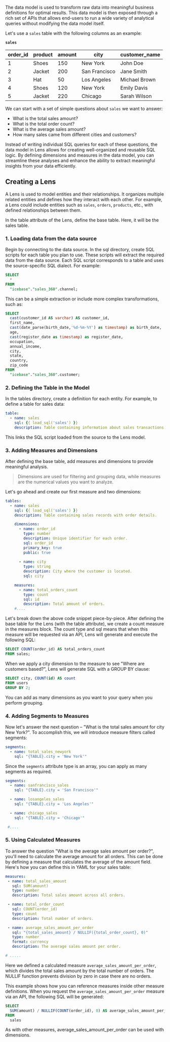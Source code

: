 
The data model is used to transform raw data into meaningful business definitions for optimal results. This data model is then exposed through a rich set of APIs that allows end-users to run a wide variety of analytical queries without modifying the data model itself.

Let's use a `sales` table with the following columns as an example:

**`sales`**

| order_id | product | amount | city          | customer_name |
|----------|---------|--------|---------------|---------------|
| 1        | Shoes   | 150    | New York      | John Doe      |
| 2        | Jacket  | 200    | San Francisco | Jane Smith    |
| 3        | Hat     | 50     | Los Angeles   | Michael Brown |
| 4        | Shoes   | 120    | New York      | Emily Davis   |
| 5        | Jacket  | 220    | Chicago       | Sarah Wilson  |

We can start with a set of simple questions about `sales` we want to answer:

- What is the total sales amount?
- What is the total order count?
- What is the average sales amount?
- How many sales came from different cities and customers?

Instead of writing individual SQL queries for each of these questions, the data model in Lens allows for creating well-organized and reusable SQL logic. By defining dimensions and measures in the data model, you can streamline these analyses and enhance the ability to extract meaningful insights from your data efficiently.


##  Creating a Lens

A Lens is used to model entities and their relationships. It organizes multiple related entities and defines how they interact with each other. For example, a Lens could include entities such as `sales`, `orders`, `products`, etc., with defined relationships between them.

In the table attribute of the Lens, define the base table. Here, it will be the sales table.


### **1. Loading data from the data source**

Begin by connecting to the data source. In the sql directory, create SQL scripts for each table you plan to use. These scripts will extract the required data from the data source.
Each SQL script corresponds to a table and uses the source-specific SQL dialect. For example:

```sql
SELECT
  *
FROM
  "icebase"."sales_360".channel;
```

This can be a simple extraction or include more complex transformations, such as:

```sql
SELECT
  cast(customer_id AS varchar) AS customer_id,
  first_name,
  cast(date_parse(birth_date,'%d-%m-%Y') as timestamp) as birth_date,
  age,
  cast(register_date as timestamp) as register_date,
  occupation,
  annual_income,
  city,
  state,
  country,
  zip_code
FROM
  "icebase"."sales_360".customer;
```


### 2. **Defining the Table in the Model**

In the tables directory, create a definition for each entity. For example, to define a table for sales data:

```yaml
table:
  - name: sales
    sql: {{ load_sql('sales') }}
    description: Table containing information about sales transactions.
```

This links the SQL script loaded from the source to the Lens model.

### **3. Adding Measures and Dimensions**

After defining the base table, add measures and dimensions to provide meaningful analysis. 

> Dimensions are used for filtering and grouping data, while measures are the numerical values you want to analyze.

Let's go ahead and create our first measure and two dimensions:

```yaml
tables:
  - name: sales
    sql: {{ load_sql('sales') }}
    description: Table containing sales records with order details.

    dimensions:
      - name: order_id
        type: number
        description: Unique identifier for each order.
        sql: order_id
        primary_key: true
        public: true
        
      - name: city
        type: string
        description: City where the customer is located.
        sql: city

    measures:
      - name: total_orders_count
        type: count
        sql: id
        description: Total amount of orders.
    #....
```

Let's break down the above code snippet piece-by-piece. After defining the base table for the Lens (with the table attribute), we create a count measure in the measures block. The count type and sql means that when this measure will be requested via an API, Lens will generate and execute the following SQL:

```sql 
SELECT COUNT(order_id) AS total_orders_count
FROM sales;
```

When we apply a city dimension to the measure to see "Where are customers based?", Lens will generate SQL with a GROUP BY clause:

```sql
SELECT city, COUNT(id) AS count
FROM users
GROUP BY 2;
```

You can add as many dimensions as you want to your query when you perform grouping.


### **4. Adding Segments to Measures**

Now let's answer the next question – "What is the total sales amount for city New York?". To accomplish this, we will introduce measure filters called segments:

```yaml
segments:
  - name: total_sales_newyork
    sql: "{TABLE}.city = 'New York'"
```
Since the `segments` attribute type is an array, you can apply as many segments as required. 

```yaml
segments:
  - name: sanfrancisco_sales
    sql: "{TABLE}.city = 'San Francisco'"

  - name: losangeles_sales
    sql: "{TABLE}.city = 'Los Angeles'"

  - name: chicago_sales
    sql: "{TABLE}.city = 'Chicago'"

 #....
```


### **5. Using Calculated Measures**

To answer the question "What is the average sales amount per order?", you'll need to calculate the average amount for all orders. This can be done by defining a measure that calculates the average of the amount field. Here's how you can define this in YAML for your sales table:

```yaml
measures:
 - name: total_sales_amount
   sql: SUM(amount)
   type: number
   description: Total sales amount across all orders.

 - name: total_order_count
   sql: COUNT(order_id)
   type: count
   description: Total number of orders.

 - name: average_sales_amount_per_order
   sql: "{total_sales_amount} / NULLIF({total_order_count}, 0)"
   type: number
   format: currency
   description: The average sales amount per order.

# .....
```
Here we defined a calculated measure `average_sales_amount_per_order`, which divides the total sales amount by the total number of orders. The NULLIF function prevents division by zero in case there are no orders.

This example shows how you can reference measures inside other measure definitions. When you request the `average_sales_amount_per_order` measure via an API, the following SQL will be generated:

```sql
SELECT
  SUM(amount) / NULLIF(COUNT(order_id), 0) AS average_sales_amount_per_order
FROM
  sales
```
As with other measures, average_sales_amount_per_order can be used with dimensions.